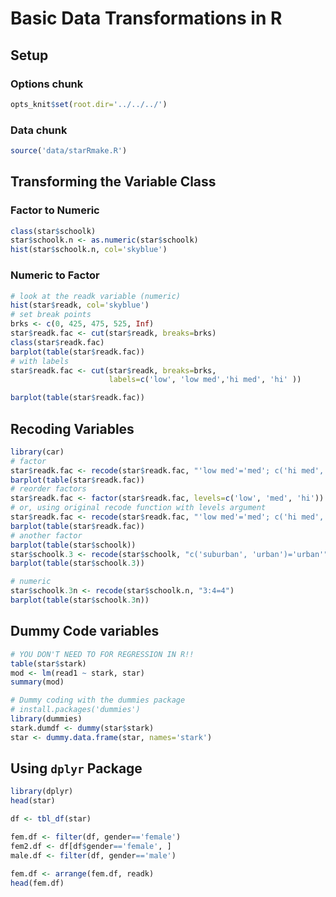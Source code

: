 Basic Data Transformations in R
========================================================
## Setup
### Options chunk
```r
opts_knit$set(root.dir='../../../')
```

### Data chunk
```r
source('data/starRmake.R')
```
## Transforming the Variable Class

### Factor to Numeric
```r

class(star$schoolk)
star$schoolk.n <- as.numeric(star$schoolk)
hist(star$schoolk.n, col='skyblue')
```

### Numeric to Factor

```r
# look at the readk variable (numeric)
hist(star$readk, col='skyblue')
# set break points
brks <- c(0, 425, 475, 525, Inf)
star$readk.fac <- cut(star$readk, breaks=brks)
class(star$readk.fac)
barplot(table(star$readk.fac))
# with labels
star$readk.fac <- cut(star$readk, breaks=brks, 
                      labels=c('low', 'low med','hi med', 'hi' ))

barplot(table(star$readk.fac))
```
## Recoding  Variables
```r
library(car)
# factor
star$readk.fac <- recode(star$readk.fac, "'low med'='med'; c('hi med', 'hi')= 'hi'")
barplot(table(star$readk.fac))
# reorder factors
star$readk.fac <- factor(star$readk.fac, levels=c('low', 'med', 'hi'))
# or, using original recode function with levels argument
star$readk.fac <- recode(star$readk.fac, "'low med'='med'; c('hi med', 'hi')= 'hi'", levels=c('low', 'med','hi'))
barplot(table(star$readk.fac))
# another factor
barplot(table(star$schoolk))
star$schoolk.3 <- recode(star$schoolk, "c('suburban', 'urban')='urban'")
barplot(table(star$schoolk.3))

# numeric 
star$schoolk.3n <- recode(star$schoolk.n, "3:4=4")
barplot(table(star$schoolk.3n))
```

## Dummy Code variables
```r
# YOU DON'T NEED TO FOR REGRESSION IN R!!
table(star$stark)
mod <- lm(read1 ~ stark, star)
summary(mod)

# Dummy coding with the dummies package
# install.packages('dummies')
library(dummies)
stark.dumdf <- dummy(star$stark)
star <- dummy.data.frame(star, names='stark')
```

## Using  ```dplyr``` Package
```r
library(dplyr)
head(star)

df <- tbl_df(star)

fem.df <- filter(df, gender=='female')
fem2.df <- df[df$gender=='female', ]
male.df <- filter(df, gender=='male')

fem.df <- arrange(fem.df, readk)
head(fem.df)
```
